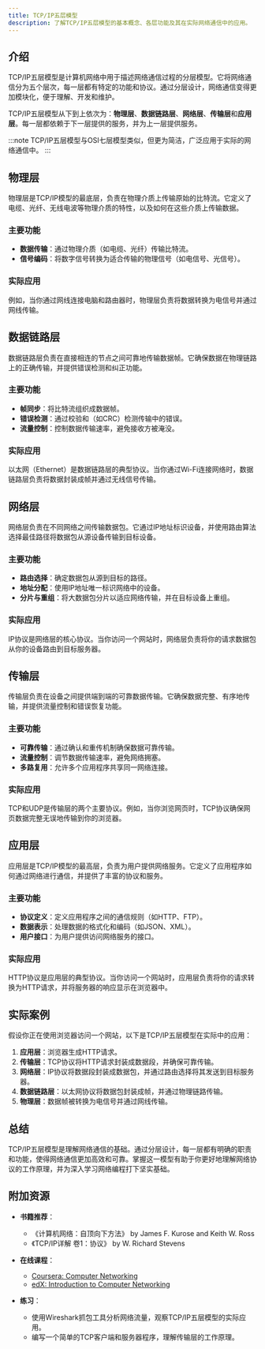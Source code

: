 ```yaml
---
title: TCP/IP五层模型
description: 了解TCP/IP五层模型的基本概念、各层功能及其在实际网络通信中的应用。
---
```


## 介绍

TCP/IP五层模型是计算机网络中用于描述网络通信过程的分层模型。它将网络通信分为五个层次，每一层都有特定的功能和协议。通过分层设计，网络通信变得更加模块化，便于理解、开发和维护。

TCP/IP五层模型从下到上依次为：**物理层**、**数据链路层**、**网络层**、**传输层**和**应用层**。每一层都依赖于下一层提供的服务，并为上一层提供服务。

:::note
TCP/IP五层模型与OSI七层模型类似，但更为简洁，广泛应用于实际的网络通信中。
:::

## 物理层

物理层是TCP/IP模型的最底层，负责在物理介质上传输原始的比特流。它定义了电缆、光纤、无线电波等物理介质的特性，以及如何在这些介质上传输数据。

### 主要功能
- **数据传输**：通过物理介质（如电缆、光纤）传输比特流。
- **信号编码**：将数字信号转换为适合传输的物理信号（如电信号、光信号）。

### 实际应用
例如，当你通过网线连接电脑和路由器时，物理层负责将数据转换为电信号并通过网线传输。

## 数据链路层

数据链路层负责在直接相连的节点之间可靠地传输数据帧。它确保数据在物理链路上的正确传输，并提供错误检测和纠正功能。

### 主要功能
- **帧同步**：将比特流组织成数据帧。
- **错误检测**：通过校验和（如CRC）检测传输中的错误。
- **流量控制**：控制数据传输速率，避免接收方被淹没。

### 实际应用
以太网（Ethernet）是数据链路层的典型协议。当你通过Wi-Fi连接网络时，数据链路层负责将数据封装成帧并通过无线信号传输。

## 网络层

网络层负责在不同网络之间传输数据包。它通过IP地址标识设备，并使用路由算法选择最佳路径将数据包从源设备传输到目标设备。

### 主要功能
- **路由选择**：确定数据包从源到目标的路径。
- **地址分配**：使用IP地址唯一标识网络中的设备。
- **分片与重组**：将大数据包分片以适应网络传输，并在目标设备上重组。

### 实际应用
IP协议是网络层的核心协议。当你访问一个网站时，网络层负责将你的请求数据包从你的设备路由到目标服务器。

## 传输层

传输层负责在设备之间提供端到端的可靠数据传输。它确保数据完整、有序地传输，并提供流量控制和错误恢复功能。

### 主要功能
- **可靠传输**：通过确认和重传机制确保数据可靠传输。
- **流量控制**：调节数据传输速率，避免网络拥塞。
- **多路复用**：允许多个应用程序共享同一网络连接。

### 实际应用
TCP和UDP是传输层的两个主要协议。例如，当你浏览网页时，TCP协议确保网页数据完整无误地传输到你的浏览器。

## 应用层

应用层是TCP/IP模型的最高层，负责为用户提供网络服务。它定义了应用程序如何通过网络进行通信，并提供了丰富的协议和服务。

### 主要功能
- **协议定义**：定义应用程序之间的通信规则（如HTTP、FTP）。
- **数据表示**：处理数据的格式化和编码（如JSON、XML）。
- **用户接口**：为用户提供访问网络服务的接口。

### 实际应用
HTTP协议是应用层的典型协议。当你访问一个网站时，应用层负责将你的请求转换为HTTP请求，并将服务器的响应显示在浏览器中。

## 实际案例

假设你正在使用浏览器访问一个网站，以下是TCP/IP五层模型在实际中的应用：

1. **应用层**：浏览器生成HTTP请求。
2. **传输层**：TCP协议将HTTP请求封装成数据段，并确保可靠传输。
3. **网络层**：IP协议将数据段封装成数据包，并通过路由选择将其发送到目标服务器。
4. **数据链路层**：以太网协议将数据包封装成帧，并通过物理链路传输。
5. **物理层**：数据帧被转换为电信号并通过网线传输。

## 总结

TCP/IP五层模型是理解网络通信的基础。通过分层设计，每一层都有明确的职责和功能，使得网络通信更加高效和可靠。掌握这一模型有助于你更好地理解网络协议的工作原理，并为深入学习网络编程打下坚实基础。

## 附加资源

- **书籍推荐**：
  - 《计算机网络：自顶向下方法》 by James F. Kurose and Keith W. Ross
  - 《TCP/IP详解 卷1：协议》 by W. Richard Stevens

- **在线课程**：
  - [Coursera: Computer Networking](https://www.coursera.org/learn/computer-networking)
  - [edX: Introduction to Computer Networking](https://www.edx.org/course/introduction-to-computer-networking)

- **练习**：
  - 使用Wireshark抓包工具分析网络流量，观察TCP/IP五层模型的实际应用。
  - 编写一个简单的TCP客户端和服务器程序，理解传输层的工作原理。